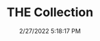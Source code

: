 ---
width: 1333
height: 2000
title: THE Collection
description: A sampling of the Bruce Meyer collection
date: 2/27/2022 5:18:17 PM
cameraMake: Sony
cameraModel: ILCE-7M3
lens: FE 35mm F1.4 GM
settingsfStop: f/1.4
settingsISO: ISO 320
settingsShutter: 1/40
settingsFocalLength: 35 mm
---